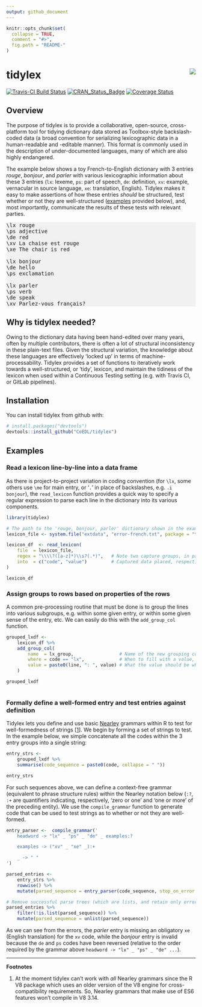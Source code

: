 ```yaml
---
output: github_document
---
```


<!-- README.md is generated from README.Rmd. Please edit that file -->

```r
knitr::opts_chunk$set(
  collapse = TRUE,
  comment = "#>",
  fig.path = "README-"
)
```

# tidylex <img src="man/figures/tidylex-logo.png" align="right" />

[![Travis-CI Build Status](https://travis-ci.org/CoEDL/tidylex.svg?branch=master)](https://travis-ci.org/CoEDL/tidylex)
[![CRAN_Status_Badge](http://www.r-pkg.org/badges/version/tidylex)](https://cran.r-project.org/package=tidylex)
[![Coverage Status](https://img.shields.io/codecov/c/github/CoEDL/tidylex/master.svg)](https://codecov.io/github/CoEDL/tidylex?branch=master)

## Overview

The purpose of tidylex is to provide a collaborative, open-source, cross-platform tool for tidying dictionary data stored as Toolbox-style backslash-coded data (a broad convention for serializing lexicographic data in a human-readable and -editable manner).
This format is commonly used in the description of under-documented languages, many of which are also highly endangered.

The example below shows a toy French-to-English dictionary with 3 entries *rouge*, *bonjour*, and *parler* with various lexicographic information about these 3 entries (`lx`: lexeme, `ps`: part of speech, `de`: definition, `xv`: example, vernacular in source language, `xe`: translation, English). Tidylex makes it easy to make assertions of how these entries *should* be structured, test whether or not they are well-structured ([examples](#examples) provided below), and, most importantly, communicate the results of these tests with relevant parties. 

<pre style="background:#f1f1f1">
<span class="bscode">\lx</span> <span class="bsval">rouge</span>
<span class="bscode">\ps</span> <span class="bsval">adjective</span>
<span class="bscode">\de</span> <span class="bsval">red</span>
<span class="bscode">\xv</span> <span class="bsval">La chaise est rouge</span>
<span class="bscode">\xe</span> <span class="bsval">The chair is red</span>

<span class="bscode">\lx</span> <span class="bsval">bonjour</span>
<span class="bscode">\de</span> <span class="bsval">hello</span>
<span class="bscode">\ps</span> <span class="bsval">exclamation</span>

<span class="bscode">\lx</span> <span class="bsval">parler</span>
<span class="bscode">\ps</span> <span class="bsval">verb</span>
<span class="bscode">\de</span> <span class="bsval">speak</span>
<span class="bscode">\xv</span> <span class="bsval">Parlez-vous français?</span>
</pre>

## Why is tidylex needed?

Owing to the dictionary data having been hand-edited over many years, often by multiple contributors, there is often a lot of structural inconsistency in these plain-text files.
Given the structural variation, the knowledge about these languages are effectively 'locked up' in terms of machine-processability.
Tidylex provides a set of functions to iteratively work towards a well-structured, or 'tidy', lexicon, and maintain the tidiness of the lexicon when used within a Continuous Testing setting (e.g. with Travis CI, or GitLab pipelines).

## Installation

You can install tidylex from github with:

```r
# install.packages("devtools")
devtools::install_github("CoEDL/tidylex")
```

## Examples

### Read a lexicon line-by-line into a data frame

As there is project-to-project variation in coding convention (for `\lx`, some others use `\me` for main entry, or '`.`' in place of backslashes, e.g. `.i bonjour`), the `read_lexicon` function provides a quick way to specify a regular expression to parse each line in the dictionary into its various components.

```r
library(tidylex)

# The path to the 'rouge, bonjour, parler' dictionary shown in the example above
lexicon_file <- system.file("extdata", "error-french.txt", package = "tidylex")

lexicon_df  <- read_lexicon(
    file  = lexicon_file,
    regex = "\\\\?([a-z]*)\\s?(.*)",   # Note two capture groups, in parentheses
    into  = c("code", "value")         # Captured data placed, respectively, in 'code' and 'value' columns
)

lexicon_df

```


### Assign groups to rows based on properties of the rows

A common pre-processing routine that must be done is to group the lines into various subgroups, e.g. within some given entry, or within some given sense of the entry, etc. We can easily do this with the `add_group_col` function.

```r
grouped_lxdf <-
    lexicon_df %>%
    add_group_col(
        name  = lx_group,                 # Name of the new grouping column
        where = code == "lx",             # When to fill with a value, i.e. when *not* to inherit value
        value = paste0(line, ": ", value) # What the value should be when above condition is true
    )

grouped_lxdf
    
```

### Formally define a well-formed entry and test entries against definition

Tidylex lets you define and use basic [Nearley](https://nearley.js.org/) grammars within R to test for well-formedness of strings [[1](#nearley)]. We begin by forming a set of strings to test. In the example below, we simple concatenate all the codes within the 3 entry groups into a single string:

```r
entry_strs <-
    grouped_lxdf %>%
    summarise(code_sequence = paste0(code, collapse = " "))

entry_strs
```

For such sequences above, we can define a context-free grammar (equivalent to phrase structure rules) within the Nearley notation below (`:?`, `:+` are quantifiers indicating, respectively, 'zero or one' and 'one or more' of the preceding entity).
We use the `compile_grammar` function to generate code that can be used to test strings as to whether or not they are well-formed.

```r
entry_parser <-  compile_grammar('
    headword -> "lx" _ "ps" _ "de" _ examples:?

    examples -> ("xv" _ "xe" _):+

    _ -> " "
')

parsed_entries <-
    entry_strs %>%
    rowwise() %>%
    mutate(parsed_sequence = entry_parser(code_sequence, stop_on_error = FALSE))

# Remove successful parse trees (which are lists, and retain only error message strings)
parsed_entries %>% 
    filter(!is.list(parsed_sequence)) %>%
    mutate(parsed_sequence = unlist(parsed_sequence))
```

As we can see from the errors, the *parler* entry is missing an obligatory `xe` (English translation) for the `xv` code, while the *bonjour* entry is invalid because the `de` and `ps` codes have been reversed (relative to the order required by the grammar above `headword -> "lx" _ "ps" _ "de" ...`).

<hr>

<b>Footnotes</b>

1. <a name="nearley"></a> At the moment tidylex can't work with *all* Nearley grammars since the R V8 package which uses an older version of the V8 engine for cross-compatibility requirements. So, Nearley grammars that make use of ES6 features won't compile in V8 3.14.

